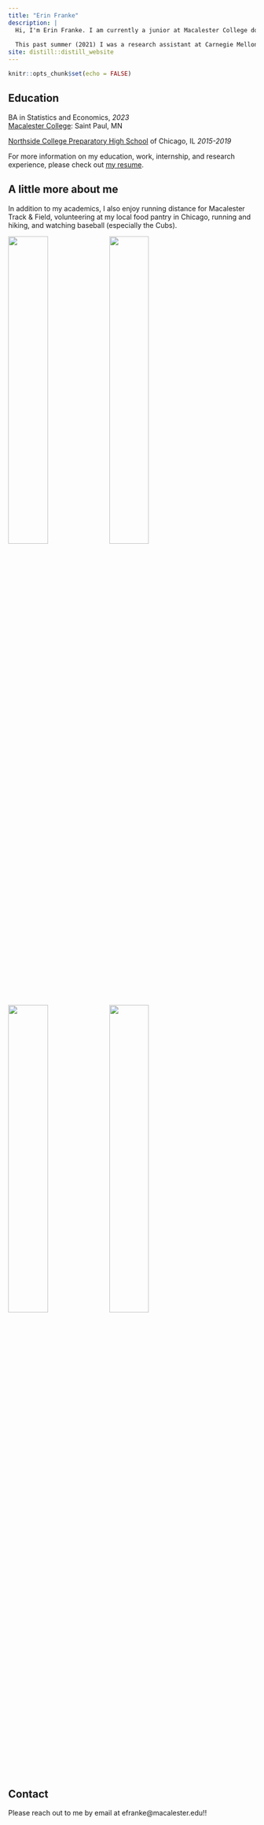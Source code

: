 ```yaml
---
title: "Erin Franke"
description: |
  Hi, I'm Erin Franke. I am currently a junior at Macalester College double majoring in Statistics and Economics with a passion for data analysis in sports and social good among other fields. This upcoming summer (2022) I am beyond excited to be joining the Minnesota Twins as a Baseball Research Fellow. 
  
  This past summer (2021) I was a research assistant at Carnegie Mellon University's Department of Statistics and Data Science where two other undergraduate students and I completed the project ["Maximizing wOBA with Launch Angle and Exit Velocity"](https://github.com/sarahsult/cmsacamp_baseball_project) advised by Adam Brodie (Houston Astros). Currently I am working on [an analytics project](https://tjpitchertrajectory.netlify.app/index.html) using Bayesian techniques related to Tommy John surgery and its impact on career trajectory for MLB pitchers.
site: distill::distill_website
---
```


```r
knitr::opts_chunk$set(echo = FALSE)

```

## Education

BA in Statistics and Economics, *2023* \
[Macalester College](https://www.macalester.edu): Saint Paul, MN

[Northside College Preparatory High School](https://www.northsideprep.org) of Chicago, IL *2015-2019* 

For more information on my education, work, internship, and research experience, please check out [my resume](Erin Franke Resume 2021.pdf). 

## A little more about me

In addition to my academics, I also enjoy running distance for Macalester Track & Field, volunteering at my local food pantry in Chicago, running and hiking, and watching baseball (especially the Cubs). 

![](images/tf.jpg){width=40%} ![](images/cp.JPG){width=40%}
![](images/hikingpic3.JPG){width=40%} ![](images/wrigley.JPG){width=40%}

## Contact 
Please reach out to me by email at efranke@macalester.edu!!




